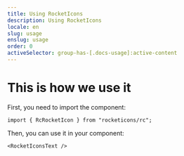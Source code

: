 ```yaml
---
title: Using RocketIcons
description: Using RocketIcons
locale: en
slug: usage
enslug: usage
order: 0
activeSelector: group-has-[.docs-usage]:active-content
---
```


# This is how we use it

First, you need to import the component:

```tsx
import { RcRocketIcon } from "rocketicons/rc";
```

Then, you can use it in your component:

```tsx
<RocketIconsText />
```
